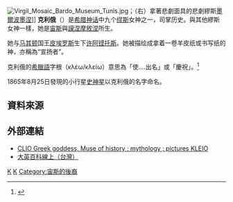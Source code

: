 [[File:Virgil_Mosaic_Bardo_Museum_Tunis.jpg|right]]；（右）拿著悲劇面具的悲劇繆斯[[墨爾波墨涅|墨爾波墨涅]]]]
'''克利俄'''（{{lang-el|Κλειώ}}）是[[希腊神话|希腊神话]]中九个[[缪斯|缪斯]]女神之一，司掌历史。與其他繆斯女神一樣，她是[[宙斯|宙斯]]與[[謨涅摩敘涅|謨涅摩敘涅]]所生。

她与[[马其顿|马其顿]]国王[[皮埃罗斯|皮埃罗斯]]生下[[许阿铿托斯|许阿铿托斯]]。她被描绘成拿着一卷羊皮纸或书写纸的神，亦稱為“宣扬者”。

克利俄的[[希臘語|希臘語]]字根（κλέω/κλείω）意思為「使....出名」或「慶祝」。<ref>{{Cite web |url=http://www.theoi.com/Ouranios/MousaKleio.html |title=CLIO  Greek goddess, Muse of history ; mythology ; pictures  KLEIO |accessdate=2009-02-03 |archive-date=2009-01-22 |archive-url=https://web.archive.org/web/20090122191200/http://theoi.com/Ouranios/MousaKleio.html |dead-url=no }}</ref>

1865年8月25日發現的小行星[[史神星|史神星]]以克利俄的名字命名。

== 資料來源 ==
{{reflist}}

== 外部連結 ==
* [http://www.theoi.com/Ouranios/MousaKleio.html CLIO  Greek goddess, Muse of history ; mythology ; pictures  KLEIO]{{Wayback|url=http://www.theoi.com/Ouranios/MousaKleio.html |date=20090122191200 }}
* [http://wordpedia.eb.com/tbol/article?i=016765&db=big5&q=Clio 大英百科線上（台灣）]{{dead link|date=2017年11月 |bot=InternetArchiveBot |fix-attempted=yes }}

{{缪斯}}
{{Authority control}}
{{lit-stub}}

[[Category:缪斯|K]]
[[Category:艺术神|K]]
[[Category:宙斯的後裔|Category:宙斯的後裔]]
